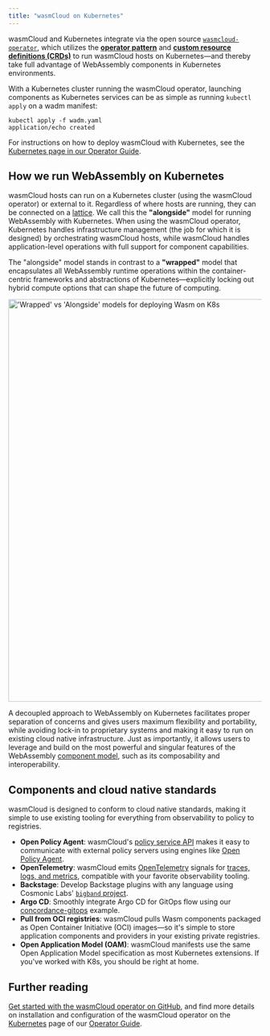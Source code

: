 ```yaml
---
title: "wasmCloud on Kubernetes"
---
```


wasmCloud and Kubernetes integrate via the open source [`wasmcloud-operator`](https://github.com/wasmCloud/wasmcloud-operator), which utilizes the [**operator pattern**](https://kubernetes.io/docs/concepts/extend-kubernetes/operator/) and [**custom resource definitions (CRDs)**](https://kubernetes.io/docs/concepts/extend-kubernetes/api-extension/custom-resources/) to run wasmCloud hosts on Kubernetes&mdash;and thereby take full advantage of WebAssembly components in Kubernetes environments. 

With a Kubernetes cluster running the wasmCloud operator, launching components as Kubernetes services can be as simple as running `kubectl apply` on a wadm manifest: 

```shell
kubectl apply -f wadm.yaml
application/echo created
```

For instructions on how to deploy wasmCloud with Kubernetes, see the [Kubernetes page in our Operator Guide](/docs/1.0/deployment/k8s/). 

## How we run WebAssembly on Kubernetes

wasmCloud hosts can run on a Kubernetes cluster (using the wasmCloud operator) or external to it. Regardless of where hosts are running, they can be connected on a [lattice](/docs/1.0/concepts/lattice). We call this the **"alongside"** model for running WebAssembly with Kubernetes. When using the wasmCloud operator, Kubernetes handles infrastructure management (the job for which it is designed) by orchestrating wasmCloud hosts, while wasmCloud handles application-level operations with full support for component capabilities.

The "alongside" model stands in contrast to a **"wrapped"** model that encapsulates all WebAssembly runtime operations within the container-centric frameworks and abstractions of Kubernetes&mdash;explicitly locking out hybrid compute options that can shape the future of computing.

<img src={wrappedvalongside} width="800" alt="'Wrapped' vs 'Alongside' models for deploying Wasm on K8s" />

A decoupled approach to WebAssembly on Kubernetes facilitates proper separation of concerns and gives users maximum flexibility and portability, while avoiding lock-in to proprietary systems and making it easy to run on existing cloud native infrastructure. Just as importantly, it allows users to leverage and build on the most powerful and singular features of the WebAssembly [component model](https://wasmcloud.com/docs/1.0/concepts/components), such as its composability and interoperability. 

## Components and cloud native standards

wasmCloud is designed to conform to cloud native standards, making it simple to use existing tooling for everything from observability to policy to registries.

* **Open Policy Agent**: wasmCloud's [policy service API](https://wasmcloud.com/docs/1.0/deployment/security/policy-service) makes it easy to communicate with external policy servers using engines like [Open Policy Agent](https://www.openpolicyagent.org/). 
* **OpenTelemetry**: wasmCloud emits [OpenTelemetry](https://opentelemetry.io/) signals for [traces, logs, and metrics](https://wasmcloud.com/docs/1.0/deployment/observability/observability-with-opentelemetry), compatible with your favorite observability tooling.
* **Backstage**: Develop Backstage plugins with any language using Cosmonic Labs' [`bigband` project](https://github.com/cosmonic-labs/backstage-bigband). 
* **Argo CD**: Smoothly integrate Argo CD for GitOps flow using our [concordance-gitops](https://github.com/cosmonic/concordance-gitops) example. 
* **Pull from OCI registries**: wasmCloud pulls Wasm components packaged as Open Container Initiative (OCI) images&mdash;so it's simple to store application components and providers in your existing private registries. 
* **Open Application Model (OAM)**: wasmCloud manifests use the same Open Application Model specification as most Kubernetes extensions. If you've worked with K8s, you should be right at home.

## Further reading

[Get started with the wasmCloud operator on GitHub](https://github.com/wasmCloud/wasmcloud-operator), and find more details on installation and configuration of the wasmCloud operator on the [Kubernetes](/docs/1.0/deployment/k8s/) page of our [Operator Guide](/docs/1.0/category/operator-guide). 



